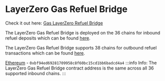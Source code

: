 # LayerZero Gas Refuel Bridge

Check it out here: [Gas LayerZero Refuel Bridge](https://lz.gas.zip)

The LayerZero Gas Refuel Bridge is deployed on the 36 chains for inbound refuel deposits which can be found [here](/layerzero/chain-support/inbound).

The LayerZero Gas Refuel Bridge supports 38 chains for outbound refuel transactions which can be found [here](/layerzero/chain-support/outbound).

[Ethereum](https://etherscan.io/address/0xbf94ed69281709958c8f60bc15cd1bb6badcd4a4) - ```0xbf94ed69281709958c8f60bc15cd1bb6badcd4a4```
:::info
Info: The LayerZero Gas Refuel Bridge contract address is the same across all 36 supported inbound chains.
:::

